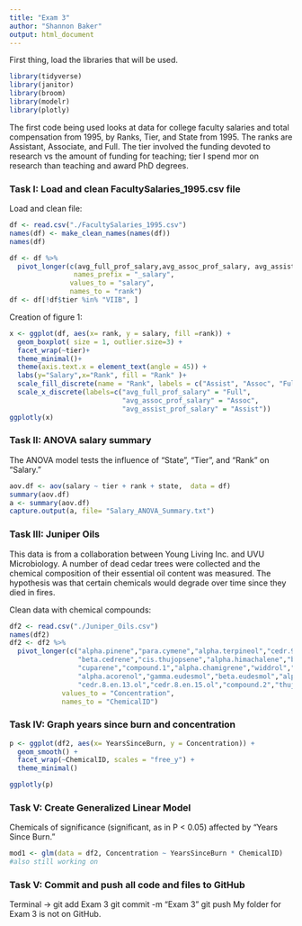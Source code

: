 ```yaml
---
title: "Exam 3"
author: "Shannon Baker"
output: html_document
---
```



First thing, load the libraries that will be used. 
```r
library(tidyverse)
library(janitor)
library(broom)
library(modelr)
library(plotly)

```


The first code being used looks at data for college faculty salaries and total compensation from 1995, by Ranks, Tier, and State from 1995. The ranks are Assistant, Associate, and Full. The tier involved the funding devoted to research vs the amount of funding for teaching; tier I spend mor on research than teaching and award PhD degrees. 

### Task I: Load and clean FacultySalaries_1995.csv file

Load and clean file:
```r
df <- read.csv("./FacultySalaries_1995.csv")
names(df) <- make_clean_names(names(df))
names(df)

df <- df %>%
  pivot_longer(c(avg_full_prof_salary,avg_assoc_prof_salary, avg_assist_prof_salary),
                names_prefix = "_salary", 
               values_to = "salary",
               names_to = "rank")
df <- df[!df$tier %in% "VIIB", ]
```


Creation of figure 1:
```r
x <- ggplot(df, aes(x= rank, y = salary, fill =rank)) +
  geom_boxplot( size = 1, outlier.size=3) +
  facet_wrap(~tier)+
  theme_minimal()+
  theme(axis.text.x = element_text(angle = 45)) +
  labs(y="Salary",x="Rank", fill = "Rank" )+
  scale_fill_discrete(name = "Rank", labels = c("Assist", "Assoc", "Full"))+
  scale_x_discrete(labels=c("avg_full_prof_salary" = "Full", 
                            "avg_assoc_prof_salary" = "Assoc",
                            "avg_assist_prof_salary" = "Assist"))
ggplotly(x)
```


### Task II: ANOVA salary summary

The ANOVA model tests the influence of "State", "Tier", and "Rank" on "Salary."
```r
aov.df <- aov(salary ~ tier + rank + state,  data = df)
summary(aov.df)
a <- summary(aov.df)
capture.output(a, file= "Salary_ANOVA_Summary.txt") 
```


### Task III: Juniper Oils

This data is from a collaboration between Young Living Inc. and UVU Microbiology. A number of dead cedar trees were collected and the chemical composition of their essential oil content was measured. The hypothesis was that certain chemicals would degrade over time since they died in fires.

Clean data with chemical compounds:
```r
df2 <- read.csv("./Juniper_Oils.csv")
names(df2)
df2 <- df2 %>%
  pivot_longer(c("alpha.pinene","para.cymene","alpha.terpineol","cedr.9.ene","alpha.cedrene",
                 "beta.cedrene","cis.thujopsene","alpha.himachalene","beta.chamigrene",
                 "cuparene","compound.1","alpha.chamigrene","widdrol","cedrol","beta.acorenol",
                 "alpha.acorenol","gamma.eudesmol","beta.eudesmol","alpha.eudesmol",
                 "cedr.8.en.13.ol","cedr.8.en.15.ol","compound.2","thujopsenal"),
             values_to = "Concentration",
             names_to = "ChemicalID")
```


### Task IV: Graph years since burn and concentration

```r
p <- ggplot(df2, aes(x= YearsSinceBurn, y = Concentration)) +
  geom_smooth() +
  facet_wrap(~ChemicalID, scales = "free_y") +
  theme_minimal()

ggplotly(p)
```

### Task V: Create Generalized Linear Model

Chemicals of significance (significant, as in P < 0.05) affected by "Years Since Burn."

```r
mod1 <- glm(data = df2, Concentration ~ YearsSinceBurn * ChemicalID)
#also still working on
```

### Task V: Commit and push all code and files to GitHub

Terminal -> git add Exam 3
            git commit -m "Exam 3"
            git push
My folder for Exam 3 is not on GitHub.
